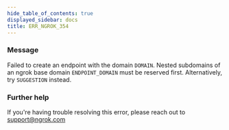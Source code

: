 ```yaml
---
hide_table_of_contents: true
displayed_sidebar: docs
title: ERR_NGROK_354
---
```


### Message

Failed to create an endpoint with the domain `DOMAIN`. Nested subdomains of an ngrok base domain `ENDPOINT_DOMAIN` must be reserved first. Alternatively, try `SUGGESTION` instead.

<ErrorDetails />

### Further help

If you're having trouble resolving this error, please reach out to [support@ngrok.com](mailto:support@ngrok.com?subject=Help%20with%20ERR_NGROK_354)
